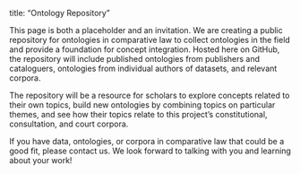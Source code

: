 title: "Ontology Repository"

This page is both a placeholder and an invitation. We are creating a public repository for ontologies in comparative law to collect ontologies in the field and provide a foundation for concept integration. Hosted here on GitHub, the repository will include published ontologies from publishers and cataloguers, ontologies from individual authors of datasets, and relevant corpora. 

The repository will be a resource for scholars to explore concepts related to their own topics, build new ontologies by combining topics on particular themes, and see how their topics relate to this project’s constitutional, consultation, and court corpora.

If you have data, ontologies, or corpora in comparative law that could be a good fit, please contact us. We look forward to talking with you and learning about your work!
